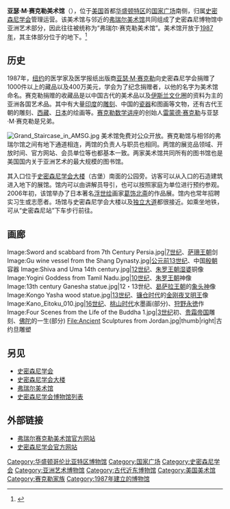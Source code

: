 {{Infobox museum
| name          = 亚瑟·M·赛克勒美术馆
| image         = Arthur M. Sackler Gallery.jpg
| image_upright = 1.23
| caption       = 
| map_caption   = Location within Washington, D.C.
| coordinates   = {{coord|38.887993|-77.026456|region:US-DC|display=inline,title}}
| mapframe-zoom = 13
| established   = {{Start date|1987}}
| dissolved     = 
| location      = {{USA}}[[华盛顿哥倫比亞特区|华盛顿哥倫比亞特区]]1050 Independence Ave SW
| type          = 
| visitors      = 
| director      = [[Chase_F._Robinson|Chase F. Robinson]]
| publictransit =  {{rint|washington|bl}} {{rint|washington|or}} {{rint|washington|sv}} 
| website       = {{URL|http://www.asia.si.edu/}}
}}
'''亚瑟·M·赛克勒美术馆'''（{{lang-en|Arthur M. Sackler Gallery}}），位于[[美国|美国]]首都[[华盛顿特区|华盛顿特区]]的[[国家广场|国家广场]]南侧，归属[[史密森尼学会|史密森尼学会]]管理运营。该美术馆与邻近的[[弗瑞尔美术馆|弗瑞尔美术馆]]共同组成了史密森尼博物馆中亚洲艺术部分，因此往往被统称为“弗瑞尔·赛克勒美术馆”。美术馆开放于[[1987年|1987年]]，其主体部分位于{{link-en|伊妮德·A·霍普特花園|Enid_A._Haupt_Garden}}的地下。<ref>{{Cite web |date=2019-12-05 |title=Freer/Sackler rebrands its identity as the National Museum of Asian Art |url=https://www.theartnewspaper.com/2019/12/05/freersackler-rebrands-its-identity-as-the-national-museum-of-asian-art |access-date=2022-05-25 |website=The Art Newspaper - International art news and events}}</ref>

==历史==
1987年，[[纽约|纽约]]的医学家及医学报纸出版商[[亚瑟·M·赛克勒|亚瑟·M·赛克勒]]向史密森尼学会捐赠了1000件以上的藏品以及400万美元，学会为了纪念捐赠者，以他的名字为美术馆命名。赛克勒捐赠的收藏品是以中国古代的美术品以及[[伊斯兰文化|伊斯兰文化]]圈的资料为主的亚洲各国艺术品。其中有大量[[印度|印度]]的[[雕刻|雕刻]]、中国的[[瓷器|瓷器]]和图画等文物，还有古代王朝的雕刻、[[西藏|西藏]]、[[日本|日本]]的绘画等。[[赛克勒数学讲座|赛克勒数学讲座]]的创始人[[雷蒙德·赛克勒|雷蒙德·赛克勒]]与亚瑟·M·赛克勒是兄弟。

[[File:Grand_Staircase_in_AMSG.jpg|thumb]]
美术馆免费对公众开放。赛克勒馆与相邻的弗瑞尔馆之间有地下通道相连，两馆的负责人与职员也相同。两馆的展览品领域、开放时间、官方网站、会员单位等也都基本一致。两家美术馆共同所有的图书馆也是美国国内关于亚洲艺术的最大规模的图书馆。

其入口位于[[史密森尼学会大楼|史密森尼学会大楼]]（古堡）南面的公园旁。访客可以从入口的石造建筑进入地下的展馆。馆内可以由讲解员导引，也可以按照家庭为单位进行预约参观。2006年初，该馆举办了日本著名[[浮世绘|浮世绘]]画家[[葛饰北斋|葛饰北斋]]的作品展。馆内也常年招聘实习生或志愿者。场馆与史密森尼学会大楼以及[[独立大道|独立大道]]都很接近。如乘坐地铁，可从“史密森尼站”下车步行前往。

==画廊==
<gallery mode="packed">
Image:Sword and scabbard from 7th Century Persia.jpg|[[7世纪|7世纪]]、[[萨珊王朝|萨珊王朝]]剑
Image:Gu wine vessel from the Shang Dynasty.jpg|[[公元前13世纪|公元前13世纪]]、中国[[殷朝|殷朝]]容器
Image:Shiva and Uma 14th century.jpg|[[12世纪|12世纪]]、[[朱罗王朝|朱罗王朝]][[湿婆|湿婆]]铜像
Image:Yogini Goddess from Tamil Nadu.jpg|[[10世纪|10世纪]]、[[朱罗王朝|朱罗王朝]]神像
Image:13th century Ganesha statue.jpg|12・13世纪、[[曷萨拉王朝|曷萨拉王朝]]的[[象头神|象头神]]像
Image:Kongo Yasha wood statue.jpg|[[13世纪|13世纪]]、[[镰仓时代|镰仓时代]]的[[金刚夜叉明王|金刚夜叉明王]]像
Image:Kano_Eitoku_010.jpg|[[16世纪|16世纪]]、[[桃山时代|桃山时代]]水墨画(部分)、[[狩野永徳|狩野永徳]]作
Image:Four Scenes from the Life of the Buddha 1.jpg|[[3世纪|3世纪]]初、[[贵霜帝国|贵霜帝国]]雕刻、[[佛陀|佛陀]]的一生(部分)
File:Ancient Sculptures from Jordan.jpg|thumb|right|古约旦雕塑
</gallery>

==另见==
* [[史密森尼学会|史密森尼学会]]
* [[史密森尼学会大楼|史密森尼学会大楼]]
* [[弗瑞尔美术馆|弗瑞尔美术馆]]
* [[史密森尼学会博物馆列表|史密森尼学会博物馆列表]]

==外部链接==
* [http://www.asia.si.edu/ 弗瑞尔赛克勒美术馆官方网站]{{Wayback|url=http://www.asia.si.edu/ |date=20110923005457 }}
* [http://arquivo.pt/wayback/20090717071509/http://www.si.edu/guides/japanese.htm 史密森尼学会官方网站]

{{史密森尼学会}}
[[Category:华盛顿哥伦比亚特区博物馆|Category:华盛顿哥伦比亚特区博物馆]]
[[Category:国家广场|Category:国家广场]]
[[Category:史密森尼学会|Category:史密森尼学会]]
[[Category:亚洲艺术博物馆|Category:亚洲艺术博物馆]]
[[Category:古代近东博物馆|Category:古代近东博物馆]]
[[Category:美国美术馆|Category:美国美术馆]]
[[Category:赛克勒家族|Category:赛克勒家族]]
[[Category:1987年建立的博物馆|Category:1987年建立的博物馆]]
